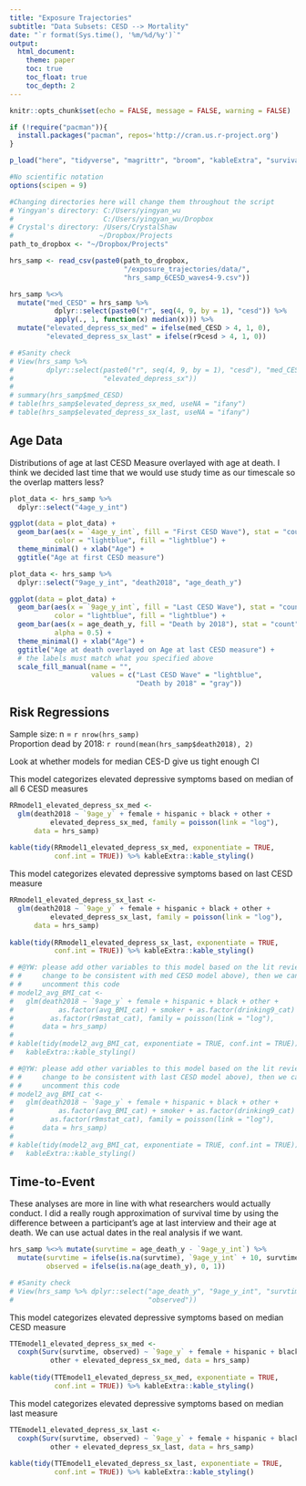 ```yaml
---
title: "Exposure Trajectories"
subtitle: "Data Subsets: CESD --> Mortality"
date: "`r format(Sys.time(), '%m/%d/%y')`"
output: 
  html_document:
    theme: paper
    toc: true
    toc_float: true
    toc_depth: 2
---
```


```r
knitr::opts_chunk$set(echo = FALSE, message = FALSE, warning = FALSE)
```

```r
if (!require("pacman")){
  install.packages("pacman", repos='http://cran.us.r-project.org')
}

p_load("here", "tidyverse", "magrittr", "broom", "kableExtra", "survival")

#No scientific notation
options(scipen = 9)
```

```r
#Changing directories here will change them throughout the script
# Yingyan's directory: C:/Users/yingyan_wu
#                      C:/Users/yingyan_wu/Dropbox
# Crystal's directory: /Users/CrystalShaw
#                     ~/Dropbox/Projects
path_to_dropbox <- "~/Dropbox/Projects"

hrs_samp <- read_csv(paste0(path_to_dropbox,
                            "/exposure_trajectories/data/",
                            "hrs_samp_6CESD_waves4-9.csv")) 
```

```r
hrs_samp %<>% 
  mutate("med_CESD" = hrs_samp %>% 
           dplyr::select(paste0("r", seq(4, 9, by = 1), "cesd")) %>% 
           apply(., 1, function(x) median(x))) %>% 
  mutate("elevated_depress_sx_med" = ifelse(med_CESD > 4, 1, 0), 
         "elevated_depress_sx_last" = ifelse(r9cesd > 4, 1, 0))

# #Sanity check
# View(hrs_samp %>%
#        dplyr::select(paste0("r", seq(4, 9, by = 1), "cesd"), "med_CESD", 
#                      "elevated_depress_sx"))
# 
# summary(hrs_samp$med_CESD)
# table(hrs_samp$elevated_depress_sx_med, useNA = "ifany")
# table(hrs_samp$elevated_depress_sx_last, useNA = "ifany")
```

## Age Data

Distributions of age at last CESD Measure overlayed with age at death. I think we decided last time that we would use study time as our timescale so the overlap matters less?  

```r
plot_data <- hrs_samp %>% 
  dplyr::select("4age_y_int")

ggplot(data = plot_data) + 
  geom_bar(aes(x = `4age_y_int`, fill = "First CESD Wave"), stat = "count", 
           color = "lightblue", fill = "lightblue") + 
  theme_minimal() + xlab("Age") + 
  ggtitle("Age at first CESD measure")

plot_data <- hrs_samp %>% 
  dplyr::select("9age_y_int", "death2018", "age_death_y")

ggplot(data = plot_data) + 
  geom_bar(aes(x = `9age_y_int`, fill = "Last CESD Wave"), stat = "count", 
           color = "lightblue", fill = "lightblue") + 
  geom_bar(aes(x = age_death_y, fill = "Death by 2018"), stat = "count", 
           alpha = 0.5) +
  theme_minimal() + xlab("Age") + 
  ggtitle("Age at death overlayed on Age at last CESD measure") +
  # the labels must match what you specified above
  scale_fill_manual(name = "", 
                    values = c("Last CESD Wave" = "lightblue", 
                               "Death by 2018" = "gray"))
```

## Risk Regressions
Sample size: n = `r nrow(hrs_samp)`  
Proportion dead by 2018: `r round(mean(hrs_samp$death2018), 2)`  

Look at whether models for median CES-D give us tight enough CI  

This model categorizes elevated depressive symptoms based on median of all 6 CESD measures

```r
RRmodel1_elevated_depress_sx_med <- 
  glm(death2018 ~ `9age_y` + female + hispanic + black + other + 
          elevated_depress_sx_med, family = poisson(link = "log"), 
      data = hrs_samp)
  
kable(tidy(RRmodel1_elevated_depress_sx_med, exponentiate = TRUE, 
           conf.int = TRUE)) %>% kableExtra::kable_styling()
```

This model categorizes elevated depressive symptoms based on last CESD measure  

```r
RRmodel1_elevated_depress_sx_last <- 
  glm(death2018 ~ `9age_y` + female + hispanic + black + other + 
          elevated_depress_sx_last, family = poisson(link = "log"), 
      data = hrs_samp)
  
kable(tidy(RRmodel1_elevated_depress_sx_last, exponentiate = TRUE, 
           conf.int = TRUE)) %>% kableExtra::kable_styling()
```

```r
# #@YW: please add other variables to this model based on the lit review and 
# #     change to be consistent with med CESD model above), then we can 
# #     uncomment this code
# model2_avg_BMI_cat <- 
#   glm(death2018 ~ `9age_y` + female + hispanic + black + other + 
#           as.factor(avg_BMI_cat) + smoker + as.factor(drinking9_cat) + 
#         as.factor(r9mstat_cat), family = poisson(link = "log"), 
#       data = hrs_samp)
#   
# kable(tidy(model2_avg_BMI_cat, exponentiate = TRUE, conf.int = TRUE)) %>% 
#   kableExtra::kable_styling()
```

```r
# #@YW: please add other variables to this model based on the lit review and 
# #     change to be consistent with last CESD model above), then we can 
# #     uncomment this code
# model2_avg_BMI_cat <- 
#   glm(death2018 ~ `9age_y` + female + hispanic + black + other + 
#           as.factor(avg_BMI_cat) + smoker + as.factor(drinking9_cat) + 
#         as.factor(r9mstat_cat), family = poisson(link = "log"), 
#       data = hrs_samp)
#   
# kable(tidy(model2_avg_BMI_cat, exponentiate = TRUE, conf.int = TRUE)) %>% 
#   kableExtra::kable_styling()
```

## Time-to-Event
These analyses are more in line with what researchers would actually conduct. I did a really rough approximation of survival time by using the difference between a participant's age at last interview and their age at death. We can use actual dates in the real analysis if we want.

```r
hrs_samp %<>% mutate(survtime = age_death_y - `9age_y_int`) %>% 
  mutate(survtime = ifelse(is.na(survtime), `9age_y_int` + 10, survtime), 
         observed = ifelse(is.na(age_death_y), 0, 1))

# #Sanity check
# View(hrs_samp %>% dplyr::select("age_death_y", "9age_y_int", "survtime", 
#                                 "observed"))
```

This model categorizes elevated depressive symptoms based on median CESD measure  

```r
TTEmodel1_elevated_depress_sx_med <- 
  coxph(Surv(survtime, observed) ~ `9age_y` + female + hispanic + black + 
          other + elevated_depress_sx_med, data = hrs_samp)
  
kable(tidy(TTEmodel1_elevated_depress_sx_med, exponentiate = TRUE, 
           conf.int = TRUE)) %>% kableExtra::kable_styling()
```

This model categorizes elevated depressive symptoms based on median last measure

```r
TTEmodel1_elevated_depress_sx_last <- 
  coxph(Surv(survtime, observed) ~ `9age_y` + female + hispanic + black + 
          other + elevated_depress_sx_last, data = hrs_samp)
  
kable(tidy(TTEmodel1_elevated_depress_sx_last, exponentiate = TRUE, 
           conf.int = TRUE)) %>% kableExtra::kable_styling()
```
